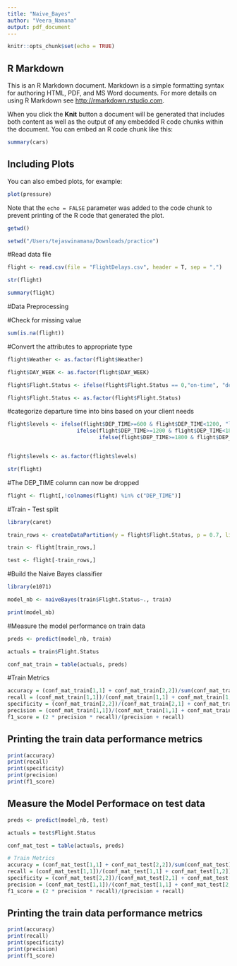 ```yaml
---
title: "Naive_Bayes"
author: "Veera_Namana"
output: pdf_document
---
```


```r
knitr::opts_chunk$set(echo = TRUE)
```

## R Markdown

This is an R Markdown document. Markdown is a simple formatting syntax for authoring HTML, PDF, and MS Word documents. For more details on using R Markdown see <http://rmarkdown.rstudio.com>.

When you click the **Knit** button a document will be generated that includes both content as well as the output of any embedded R code chunks within the document. You can embed an R code chunk like this:

```r
summary(cars)
```

## Including Plots

You can also embed plots, for example:

```r
plot(pressure)
```

Note that the `echo = FALSE` parameter was added to the code chunk to prevent printing of the R code that generated the plot.

```r
getwd()

setwd("/Users/tejaswinamana/Downloads/practice")
```


#Read data file
```r

flight <- read.csv(file = "FlightDelays.csv", header = T, sep = ",")

```


```r

str(flight)

summary(flight)

```

#Data Preprocessing

#Check for missing value
```r

sum(is.na(flight))

```

#Convert the attributes to appropriate type
```r

flight$Weather <- as.factor(flight$Weather)

flight$DAY_WEEK <- as.factor(flight$DAY_WEEK)

flight$Flight.Status <- ifelse(flight$Flight.Status == 0,"on-time", "delayed")

flight$Flight.Status <- as.factor(flight$Flight.Status)

```


#categorize departure time into bins based on your client needs
```r



flight$levels <- ifelse(flight$DEP_TIME>=600 & flight$DEP_TIME<1200, "level1",
                      ifelse(flight$DEP_TIME>=1200 & flight$DEP_TIME<1800, "level2",
                             ifelse(flight$DEP_TIME>=1800 & flight$DEP_TIME<=2100, "level3", "level4")))


flight$levels <- as.factor(flight$levels)

str(flight)
```

#The DEP_TIME column can now be dropped
```r

flight <- flight[,!colnames(flight) %in% c("DEP_TIME")]
```

#Train - Test split
```r

library(caret)

train_rows <- createDataPartition(y = flight$Flight.Status, p = 0.7, list = F)

train <- flight[train_rows,]

test <- flight[-train_rows,]

```

#Build the Naive Bayes classifier
```r

library(e1071)

model_nb <- naiveBayes(train$Flight.Status~., train)

print(model_nb)

```

#Measure the model performance on train data

```r

preds <- predict(model_nb, train)

actuals = train$Flight.Status

conf_mat_train = table(actuals, preds)

```

#Train Metrics

```r

accuracy = (conf_mat_train[1,1] + conf_mat_train[2,2])/sum(conf_mat_train)
recall = (conf_mat_train[1,1])/(conf_mat_train[1,1] + conf_mat_train[1,2])
specificity = (conf_mat_train[2,2])/(conf_mat_train[2,1] + conf_mat_train[2,2])
precision = (conf_mat_train[1,1])/(conf_mat_train[1,1] + conf_mat_train[2,1])
f1_score = (2 * precision * recall)/(precision + recall)

```

## Printing the train data performance metrics

```r

print(accuracy)
print(recall)
print(specificity)
print(precision)
print(f1_score)

```

## Measure the Model Performace on test data
```r

preds <- predict(model_nb, test)

actuals = test$Flight.Status

conf_mat_test = table(actuals, preds)

# Train Metrics
accuracy = (conf_mat_test[1,1] + conf_mat_test[2,2])/sum(conf_mat_test)
recall = (conf_mat_test[1,1])/(conf_mat_test[1,1] + conf_mat_test[1,2])
specificity = (conf_mat_test[2,2])/(conf_mat_test[2,1] + conf_mat_test[2,2])
precision = (conf_mat_test[1,1])/(conf_mat_test[1,1] + conf_mat_test[2,1])
f1_score = (2 * precision * recall)/(precision + recall)


```

## Printing the train data performance metrics
```r

print(accuracy)
print(recall)
print(specificity)
print(precision)
print(f1_score)

```


